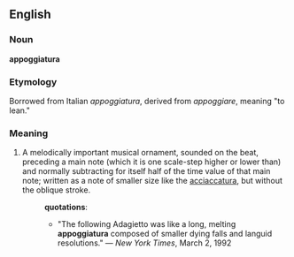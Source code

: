 ==English==

===Noun===
'''appoggiatura'''

===Etymology===
Borrowed from Italian ''appoggiatura'', derived from ''appoggiare'', meaning "to lean."

===Meaning===
#A melodically important musical ornament, sounded on the beat, preceding a main note (which it is one scale-step higher or lower than) and normally subtracting for itself half of the time value of that main note; written as a note of smaller size like the [[acciaccatura]], but without the oblique stroke.
#:'''quotations''':
#:*"The following Adagietto was like a long, melting '''appoggiatura''' composed of smaller dying falls and languid resolutions." &mdash; ''New York Times'', March 2, 1992